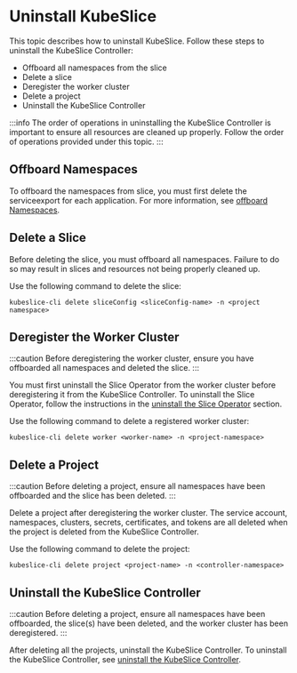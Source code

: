# Uninstall KubeSlice

This topic describes how to uninstall KubeSlice. Follow these steps to uninstall the KubeSlice Controller:

- Offboard all namespaces from the slice
- Delete a slice
- Deregister the worker cluster
- Delete a project
- Uninstall the KubeSlice Controller

:::info
The order of operations in uninstalling the KubeSlice Controller is important to ensure all resources are cleaned up properly. Follow the 
order of operations provided under this topic.
:::

## Offboard Namespaces
To offboard the namespaces from slice, you must first delete the serviceexport for each application. For more information, see 
[offboard Namespaces](/versioned_docs/version-1.0.0/getting-started-with-cloud-clusters/uninstalling-kubeslice/offboarding-namespaces.mdx).

 
## Delete a Slice
Before deleting the slice, you must offboard all namespaces. Failure to do so may result in slices and resources not being properly cleaned up.

Use the following command to delete the slice:
```
kubeslice-cli delete sliceConfig <sliceConfig-name> -n <project namespace>
```
   
## Deregister the Worker Cluster
:::caution
Before deregistering the worker cluster, ensure you have offboarded all namespaces and deleted the slice.
::: 

You must first uninstall the Slice Operator from the worker cluster before deregistering it from the KubeSlice Controller. To uninstall
the Slice Operator, follow the instructions in the [uninstall the Slice Operator](/versioned_docs/version-1.0.0/getting-started-with-cloud-clusters/uninstalling-kubeslice/deregistering-the-worker-cluster.mdx#uninstall-the-slice-operator) 
section.

Use the following command to delete a registered worker cluster:
```
kubeslice-cli delete worker <worker-name> -n <project-namespace>
```

## Delete a Project
:::caution
Before deleting a project, ensure all namespaces have been offboarded and the slice has been deleted.
:::

Delete a project after deregistering the worker cluster. The service account, namespaces, clusters, secrets, certificates, and tokens 
are all deleted when the project is deleted from the KubeSlice Controller.
   
Use the following command to delete the project:
```
kubeslice-cli delete project <project-name> -n <controller-namespace>
```

## Uninstall the KubeSlice Controller
:::caution
Before deleting a project, ensure all namespaces have been offboarded, the slice(s) have been deleted, and the worker cluster has been deregistered.
:::
  
After deleting all the projects, uninstall the KubeSlice Controller. To uninstall the KubeSlice Controller, see
[uninstall the KubeSlice Controller](/versioned_docs/version-1.0.0/getting-started-with-cloud-clusters/uninstalling-kubeslice/uninstalling-the-kubeslice-controller.mdx).
